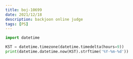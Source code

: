 ```yaml
---
title: boj-10699
date: 2021/12/18
description: backjoon online judge
tags: [PS]
---
```


```python
import datetime

KST = datetime.timezone(datetime.timedelta(hours=9))
print(datetime.datetime.now(KST).strftime('%Y-%m-%d'))
```
